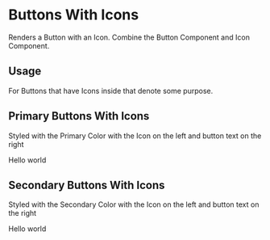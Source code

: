 
<Meta title="Design System|Buttons With Icons" component={PrimaryBtnWithIcon} />

# Buttons With Icons

Renders a Button with an Icon. Combine the Button Component and Icon Component.

## Usage

For Buttons that have Icons inside that denote some purpose.

## Primary Buttons With Icons

Styled with the Primary Color with the Icon on the left and button text on the right

<Preview withToolbar>
  <Story name="primary-btn-with-icon">
    <PrimaryBtnWithIcon 
      onClick={action('button-click')} 
      disabled={boolean('Disabled', false)}
      buttonText="Add to Cart"
      Icon={Cart}
    >
      Hello world
    </PrimaryBtnWithIcon>
  </Story>
</Preview>

## Secondary Buttons With Icons

Styled with the Secondary Color with the Icon on the left and button text on the right

<Preview withToolbar>
  <Story name="secondary-btn-with-icon">
    <SecondaryBtnWithIcon 
      buttonText="Add to Cart"
      Icon={Cart}
    >
      Hello world
    </SecondaryBtnWithIcon>
  </Story>
</Preview>


